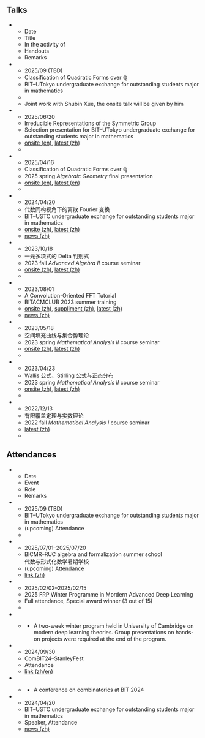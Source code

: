## Talks

:::{.list-table}

* - Date
  - Title
  - In the activity of
  - Handouts
  - Remarks

* - 2025/09 (TBD)
  - Classification of Quadratic Forms over $\mathbb Q$
  - BIT--UTokyo undergraduate exchange for outstanding students major in mathematics
  - 
  - Joint work with Shubin Xue, the onsite talk will be given by him

* - 2025/06/20
  - Irreducible Representations of the Symmetric Group
  - Selection presentation for BIT--UTokyo undergraduate exchange for outstanding students major in mathematics
  - [onsite (en)](/posts/20250620-symrep/symrep.pdf), [latest (zh)](https://blog.sun123zxy.top/posts/20250606-symrep/)
  - 

* - 2025/04/16
  - Classification of Quadratic Forms over $\mathbb Q$
  - 2025 spring *Algebraic Geometry* final presentation
  - [onsite (en)](/posts/20250416-ag-q-quadratic-form-classification/q-quadratic-form-classification.pdf), [latest (en)](https://blog.sun123zxy.top/posts/20250416-q-quadratic-form-classification/)
  - 

* - 2024/04/20
  - 代数同构视角下的离散 Fourier 变换
  - BIT--USTC undergraduate exchange for outstanding students major in mathematics
  - [onsite (zh)](/posts/20240420-utsc-dft/dft.pdf), [latest (zh)](https://blog.sun123zxy.top/posts/20240513-isodft/)
  - [news (zh)](https://math.bit.edu.cn/rcpy1/951c9035cf9849ce988e361861937b98.htm)

* - 2023/10/18
  - 一元多项式的 Delta 判别式
  - 2023 fall *Advanced Algebra II* course seminar
  - [onsite (zh)](/posts/20231018-aa2-discriminant/discriminant.pdf), [latest (zh)](https://blog.sun123zxy.top/posts/20231018-discriminant/)
  - 

* - 2023/08/01
  - A Convolution-Oriented FFT Tutorial
  - BITACMCLUB 2023 summer training
  - [onsite (zh)](/posts/20240801-bitacm-fft/fft.pdf), [suppliment (zh)](/posts/20240801-bitacm-fft/supplement-on-bit-reverse.pdf), [latest (zh)](https://blog.sun123zxy.top/posts/20230928-dft/)
  - [news (zh)](https://cs.bit.edu.cn/xyxw/619906a5c812458b9d22a663b74e0dce.htm)

* - 2023/05/18
  - 空间填充曲线与集合势理论
  - 2023 spring *Mathematical Analysis II* course seminar
  - [onsite (zh)](/posts/20230518-ma2-space-filling-curve/space-filling-curve.pdf), [latest (zh)](https://blog.sun123zxy.top/posts/20230519-hilbert/)
  - 

* - 2023/04/23
  - Wallis 公式、Stirling 公式与正态分布
  - 2023 spring *Mathematical Analysis II* course seminar
  - [onsite (zh)](/posts/20230423-ma2-stirling/stirling.pdf), [latest (zh)](https://blog.sun123zxy.top/posts/20230423-stirling/)
  - 

* - 2022/12/13
  - 有限覆盖定理与实数理论
  - 2022 fall *Mathematical Analysis I* course seminar
  - [latest (zh)](https://blog.sun123zxy.top/posts/20221213-cover/)
  - 
:::

## Attendances

:::{.list-table widths=1,3,3,2}

* - Date
  - Event
  - Role
  - Remarks

* - 2025/09 (TBD)
  - BIT--UTokyo undergraduate exchange for outstanding students major in mathematics
  - (upcoming) Attendance
  - 

* - 2025/07/01--2025/07/20
  - BICMR--RUC algebra and formalization summer school <br> 代数与形式化数学暑期学校
  - (upcoming) Attendance
  - [link (zh)](https://mp.weixin.qq.com/s?__biz=MzkzOTE3NTU4Mw==&mid=2247511290&idx=1&sn=07b8d63c648c9a4d82fb892e8d6d81bf)

* - 2025/02/02--2025/02/15
  - 2025 FRP Winter Programme in Mordern Advanced Deep Learning
  - Full attendance, Special award winner (3 out of 15)
  - 

* - []{colspan=4}
    
    - A two-week winter program held in University of Cambridge on modern deep learning theories. Group presentations on hands-on projects were required at the end of the program.

* - 2024/09/30
  - ComBIT24--StanleyFest
  - Attendance
  - [link (zh/en)](https://math.bit.edu.cn/kyxs/xshy/2fcc86015cae44c6afd43bab06660018.htm)
* - []{colspan=4}

    - A conference on combinatorics at BIT 2024

* - 2024/04/20
  - BIT--USTC undergraduate exchange for outstanding students major in mathematics
  - Speaker, Attendance
  - [news (zh)](https://math.bit.edu.cn/rcpy1/951c9035cf9849ce988e361861937b98.htm)
:::
